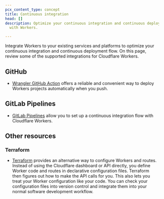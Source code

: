 ```yaml
---
pcx_content_type: concept
title: Continuous integration
head: []
description: Optimize your continuous integration and continuous deployment flow
  with Workers.

---
```


Integrate Workers to your existing services and platforms to optimize your continuous integration and continuous deployment flow. On this page, review some of the supported integrations for Cloudflare Workers.

## GitHub

* [Wrangler GitHub Action](https://github.com/cloudflare/wrangler-action) offers a reliable and convenient way to deploy Workers projects automatically when you push.

## GitLab Pipelines

* [GitLab Pipelines](https://docs.gitlab.com/ee/ci/pipelines/index.html) allow you to set up a continuous integration flow with Cloudflare Workers.

## Other resources

### Terraform

* [Terraform](https://www.terraform.io/) provides an alternative way to configure Workers and routes. Instead of using the Cloudflare dashboard or API directly, you define Worker code and routes in declarative configuration files. Terraform then figures out how to make the API calls for you. This also lets you treat your Worker configuration like your code. You can check your configuration files into version control and integrate them into your normal software development workflow.
